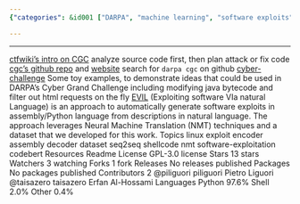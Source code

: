 ```yaml
---
{"categories": &id001 ["DARPA", "machine learning", "software exploits", "assembly", "Python", "Neural Machine Translation", "natural language descriptions"], "category": "Machine Learning", "date": "2022-12-07 06:39:45", "description": "The DARPA competition utilizes machine learning to generate software exploits in assembly and Python using Neural Machine Translation for natural language descriptions. This includes modifying Java bytecode and filtering HTML requests.", "tags": *id001, "title": "Cyber Grand Challenge DARPA machine automated cyber attack"}

---
```


------
[ctfwiki's intro on CGC](https://ctf-wiki.org/introduction/cgc/)
analyze source code first, then plan attack or fix code
[cgc's github repo](https://github.com/CyberGrandChallenge) and [website](http://cybergrandchallenge.com/)
search for `darpa cgc` on github
[cyber-challenge](https://github.com/jamespic/cyber-challenge) Some toy examples, to demonstrate ideas that could be used in DARPA's Cyber Grand Challenge including modifying java bytecode and filter out html requests on the fly
[EVIL](https://github.com/dessertlab/EVIL) (Exploiting software VIa natural Language) is an approach to automatically generate software exploits in assembly/Python language from descriptions in natural language. The approach leverages Neural Machine Translation (NMT) techniques and a dataset that we developed for this work.
Topics
linux exploit encoder assembly decoder dataset seq2seq shellcode nmt software-exploitation codebert
Resources
Readme
License
GPL-3.0 license
Stars
13 stars
Watchers
3 watching
Forks
1 fork
Releases
No releases published
Packages
No packages published
Contributors 2
@piliguori
piliguori Pietro Liguori
@taisazero
taisazero Erfan Al-Hossami
Languages
Python
97.6%
Shell
2.0%
Other
0.4%
